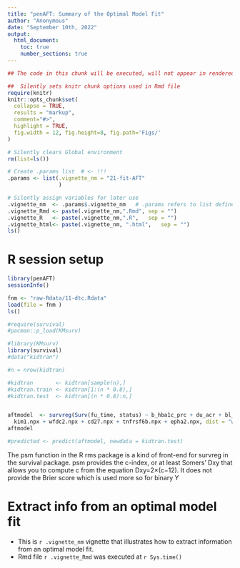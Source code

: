 ```yaml
---
title: "penAFT: Summary of the Optimal Model Fit"
author: "Anonymous"
date: "September 10th, 2022"
output: 
  html_document:
    toc: true
    number_sections: true
---
```



```r
## The code in this chunk will be executed, will not appear in rendered .html file

##  Silently sets knitr chunk options used in Rmd file
require(knitr)
knitr::opts_chunk$set(
  collapse = TRUE,
  results = "markup",  
  comment="#>",
  highlight = TRUE,
  fig.width = 12, fig.height=8, fig.path='Figs/'
)

# Silently clears Global environment
rm(list=ls())

# Create .params list  # <- !!! 
.params <- list(.vignette_nm = "21-fit-AFT"
                ) 

# Silently assign variables for later use
.vignette_nm  <- .params$.vignette_nm   # .params refers to list defined above
.vignette_Rmd <- paste(.vignette_nm,".Rmd", sep = "")
.vignette_R   <- paste(.vignette_nm,".R",   sep = "")
.vignette_html<- paste(.vignette_nm, ".html",   sep = "")
ls()
```

# R session setup


```r
library(penAFT)
sessionInfo()
```

```r
fnm <- "raw-Rdata/11-dtc.Rdata"
load(file = fnm )
ls()
```



```r
#require(survival)
#pacman::p_load(KMsurv)

#library(KMsurv)
library(survival)
#data("kidtran") 

#n = nrow(kidtran)

#kidtran       <- kidtran[sample(n),] 
#kidtran.train <- kidtran[1:(n * 0.8),]
#kidtran.test  <- kidtran[(n * 0.8):n,]


aftmodel  <- survreg(Surv(fu_time, status) ~ b_hba1c_prc + du_acr + bl_egfr +
  kim1.npx + wfdc2.npx + cd27.npx + tnfrsf6b.npx + epha2.npx, dist = "weibull", data = dtc)
aftmodel

#predicted <- predict(aftmodel, newdata = kidtran.test)
```

The psm function in the R rms package is a kind of front-end for survreg 
in the survival package. psm provides the c-index, or at least Somers' Dxy 
that allows you to compute c from the equation Dxy=2×(c−12). 
It does not provide the Brier score which is used more so for binary Y

# Extract info from an optimal model fit 

* This is `r .vignette_nm` vignette that illustrates how to extract information from an optimal model fit.
* Rmd file `r .vignette_Rmd` was executed at `r Sys.time()`


